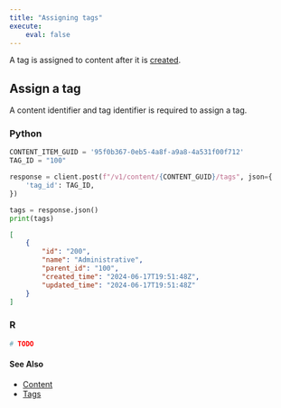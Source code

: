 ```yaml
---
title: "Assigning tags"
execute:
    eval: false
---
```


A tag is assigned to content after it is [created](../create/index.qmd).

## Assign a tag


A content identifier and tag identifier is required to assign a tag.

::: {.panel-tabset group="language"}

### Python

```python

CONTENT_ITEM_GUID = '95f0b367-0eb5-4a8f-a9a8-4a531f00f712'
TAG_ID = "100"

response = client.post(f"/v1/content/{CONTENT_GUID}/tags", json={
    'tag_id': TAG_ID,
})

tags = response.json()
print(tags)
```

```json
[
    {
        "id": "200",
        "name": "Administrative",
        "parent_id": "100",
        "created_time": "2024-06-17T19:51:48Z",
        "updated_time": "2024-06-17T19:51:48Z"
    }
]
```


### R

```r
# TODO
```

:::

#### See Also

- [Content](../../content/index.qmd)
- [Tags](../index.qmd)
